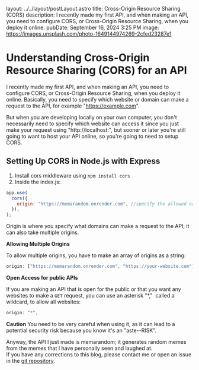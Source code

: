 layout: ../../layout/postLayout.astro
title: Cross-Origin Resource Sharing (CORS)
description: I recently made my first API, and when making an API, you need to configure CORS, or Cross-Origin Resource Sharing, when you deploy it online.
pubDate: September 16, 2024 3:25 PM
image: https://images.unsplash.com/photo-1649144974269-2cfed23287e1

# Understanding Cross-Origin Resource Sharing (CORS) for an API

I recently made my first API, and when making an API, you need to configure CORS, or Cross-Origin Resource Sharing, when you deploy it online. Basically, you need to specify which website or domain can make a request to the API, for example "https://example.com".

But when you are developing locally on your own computer, you don't necessarily need to specify which website can access it since you just make your request using "http://localhost:<port-number>", but sooner or later you're still going to want to host your API online, so you're going to need to setup CORS.

## Setting Up CORS in Node.js with Express

1. Install cors middleware using `npm install cors`
2. Inside the index.js:

```js
app.use(
  cors({
    origin: "https://memarandom.onrender.com", //specify the allowed origin
  }),
);
```

Origin is where you specify what domains can make a request to the API; it can also take multiple origins.

**Allowing Multiple Origins**

To allow multiple origins, you have to make an array of origins as a string:

```js
origin: ["https://memarandom.onrender.com", "https://your-website.com"],
```

**Open Access for public APIs**

If you are making an API that is open for the public or that you want any websites to make a `GET` request, you can use an asterisk "\*,"  called a wildcard, to allow all websites:

```js
origin: "*",
```

**Caution**
You need to be very careful when using it, as it can lead to a potential security risk because you know it's an "aste--RISK".

Anyway, the API I just made is memarandom; it generates random memes from the memes that I have personally seen and laughed at. <br/>
If you have any corrections to this blog, please contact me or open an issue in the [git repository](https://github.com/RealKendpr/kendpr-md/issues).
